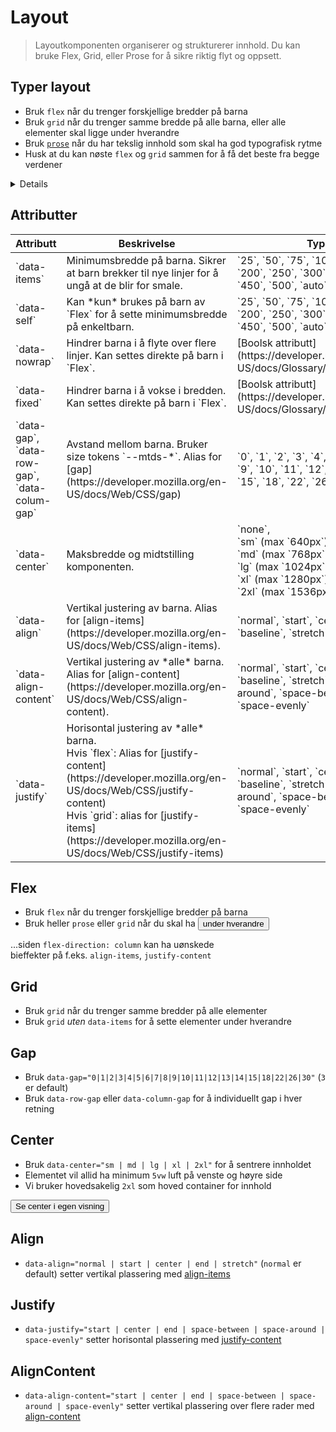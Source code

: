 
<Meta of={stories} />

# Layout
> Layoutkomponenten organiserer og strukturerer innhold. Du kan bruke Flex, Grid, eller Prose for å sikre riktig flyt og oppsett.

<JumpTo />

## Typer layout
- Bruk `flex` når du trenger forskjellige bredder på barna
- Bruk `grid` når du trenger samme bredde på alle barna, eller alle elementer skal ligge under hverandre
- Bruk [`prose`](?path=/story/designsystem-typography--prose)  når du har tekslig innhold som skal ha god typografisk rytme
- Husk at du kan nøste `flex` og `grid` sammen for å få det beste fra begge verdener

<Details>
<Details.Summary>Hvorfor ikke bare bruke Tailwind eller vanilla CSS?</Details.Summary>

Det er fullt mulig å bruke Tailwind eller CSS. Det vi får med `flex` og `grid` er konsistent kode og luftbruk,
samt noen superpowers for responsivitet via vår egen `data-items` attributt.
</Details>

## Attributter
<Table data-fixed data-size="sm">
  <thead style={{ position: 'sticky', top: 0, backgroundColor: 'var(--mtds-color-surface-default)' }}>
    <tr>
      <th>Attributt</th>
      <th>Beskrivelse</th>
      <th>Type</th>
      <th>Standardverdi</th>
    </tr>
  </thead>
  <tbody>
    <tr>
      <td>`data-items`</td>
      <td>Minimumsbredde på barna. Sikrer at barn brekker til nye linjer for å ungå at de blir for smale.</td>
      <td>`25`, `50`, `75`, `100`, `150`, `200`, `250`, `300`, `350`, `400`, `450`, `500`, `auto`, `full`</td>
      <td></td>
    </tr>
    <tr>
      <td>`data-self`</td>
      <td>Kan *kun* brukes på barn av `Flex` for å sette minimumsbredde på enkeltbarn.</td>
      <td>`25`, `50`, `75`, `100`, `150`, `200`, `250`, `300`, `350`, `400`, `450`, `500`, `auto`, `full`</td>
      <td></td>
    </tr>
    <tr>
      <td>`data-nowrap`</td>
      <td>Hindrer barna i å flyte over flere linjer. Kan settes direkte på barn i `Flex`.</td>
      <td>[Boolsk attributt](https://developer.mozilla.org/en-US/docs/Glossary/Boolean/HTML)</td>
      <td></td>
    </tr>
    <tr>
      <td>`data-fixed`</td>
      <td>Hindrer barna i å vokse i bredden. Kan settes direkte på barn i `Flex`.</td>
      <td>[Boolsk attributt](https://developer.mozilla.org/en-US/docs/Glossary/Boolean/HTML)</td>
      <td></td>
    </tr>
    <tr>
      <td>`data-gap`, `data-row-gap`, `data-colum-gap`</td>
      <td>Avstand mellom barna. Bruker size tokens `--mtds-*`. Alias for [gap](https://developer.mozilla.org/en-US/docs/Web/CSS/gap)</td>
      <td>`0`,  `1`,  `2`, `3`,  `4`,  `5`,  `6`,  `7`,  `8`,  `9`,  `10`,  `11`,  `12`,  `13`,  `14`,  `15`,  `18`,  `22`,  `26`,  `30`</td>
      <td>`3`</td>
    </tr>
    <tr>
      <td>`data-center`</td>
      <td>Maksbredde og midtstilling komponenten.</td>
      <td>`none`,<br />`sm` (max `640px`),<br />`md` (max `768px`),<br />`lg` (max `1024px`),<br />`xl` (max `1280px`),<br />`2xl` (max `1536px`)</td>
      <td>`none`</td>
    </tr>
    <tr>
      <td>`data-align`</td>
      <td>Vertikal justering av barna. Alias for [align-items](https://developer.mozilla.org/en-US/docs/Web/CSS/align-items).</td>
      <td>`normal`, `start`, `center`, `end`, `baseline`, `stretch`</td>
      <td>`normal`</td>
    </tr>
    <tr>
      <td>`data-align-content`</td>
      <td>Vertikal justering av *alle* barna. Alias for [align-content](https://developer.mozilla.org/en-US/docs/Web/CSS/align-content).</td>
      <td>`normal`, `start`, `center`, `end`, `baseline`, `stretch`, `space-around`, `space-between`, `space-evenly`</td>
      <td>`normal`</td>
    </tr>
    <tr>
      <td>`data-justify`</td>
      <td>Horisontal justering av *alle* barna.<br />Hvis `flex`: Alias for [justify-content](https://developer.mozilla.org/en-US/docs/Web/CSS/justify-content)<br />Hvis `grid`:  alias for [justify-items](https://developer.mozilla.org/en-US/docs/Web/CSS/justify-items)</td>
      <td>`normal`, `start`, `center`, `end`, `baseline`, `stretch`, `space-around`, `space-between`, `space-evenly`</td>
      <td>`normal`</td>
    </tr>
  </tbody>
</Table>


## Flex
- Bruk `flex` når du trenger forskjellige bredder på barna
- Bruk heller `prose` eller `grid` når du skal ha <button type="button" data-popover="inline" popoverTarget="grid-stack">under hverandre</button>

<Popover id="grid-stack">...siden `flex-direction: column` kan ha uønskede<br />bieffekter på f.eks. `align-items`, `justify-content`</Popover>
<Canvas of={stories.FlexStory} />

## Grid
- Bruk `grid` når du trenger samme bredder på alle elementer
- Bruk `grid` *uten* `data-items` for å sette elementer under hverandre
<Canvas of={stories.GridStory} />

## Gap
- Bruk `data-gap="0|1|2|3|4|5|6|7|8|9|10|11|12|13|14|15|18|22|26|30"` (`3` er default)
- Bruk `data-row-gap` eller `data-column-gap` for å individuellt gap i hver retning
<Canvas of={stories.Gap} />

## Center
- Bruk `data-center="sm | md | lg | xl | 2xl"` for å sentrere innholdet
- Elementet vil allid ha minimum `5vw` luft på venste og høyre side
- Vi bruker hovedsakelig `2xl` som hoved container for innhold
<div className="sbdocs-canvas-thumbnail">
  <Button data-arrow data-variant="primary" href="?path=/story/designsystem-layout--center">Se center i egen visning</Button>
  <Canvas className="sbdocs-canvas--max-height" of={stories.Center} />
</div>

## Align
- `data-align="normal | start | center | end | stretch"` (`normal` er default) setter vertikal plassering med [align-items](https://developer.mozilla.org/en-US/docs/Web/CSS/align-items) 
<Canvas of={stories.Align} />

## Justify
- `data-justify="start | center | end | space-between | space-around | space-evenly"` setter horisontal plassering med [justify-content](https://developer.mozilla.org/en-US/docs/Web/CSS/justify-content) 
<Canvas of={stories.Justify} />

## AlignContent
- `data-align-content="start | center | end | space-between | space-around | space-evenly"` setter vertikal plassering over flere rader med [align-content](https://developer.mozilla.org/en-US/docs/Web/CSS/align-content)
<Canvas of={stories.AlignContent} />

<CssVariables component="layout" />